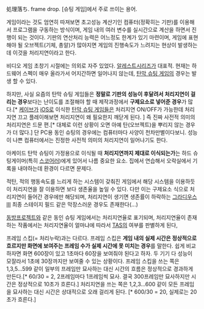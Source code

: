 処理落ち. frame drop. [슈팅 게임]에서 주로 쓰이는 용어.

게임이라는 것도 엄연히 따져보면 초고성능 계산기인 컴퓨터(정확히는 기판)를 이용해서 프로그램을 구동하는 방식이며, 게임 내의 여러 변수를 실시간으로 계산을 하면서 진행이 되는 것이다. 기판의 연산처리 능력은 어느정도 한계가 있기 마련이며, 게임에 표현해야 될 오브젝트(기체, 총알)가 많아지면 게임의 진행속도가 느려지는 현상이 발생하는데 이것을 처리지연이라고 한다.

비디오 게임 초창기 시절에는 의외로 자주 있었다. [[알레스트]]시리즈가 대표적. 현재는 하드웨어 스펙이 매우 올라가서 어지간하면 일어나지 않는데, [[탄막 슈팅 게임]]의 경우는 발생 할 수 있다. 

하지만, 사실 요즘의 탄막 슈팅 게임들은 '''정말로 기판의 성능이 후달려서 처리지연이 걸리는 경우'''보다는 난이도를 조절해야 할 때 제작과정에서 '''구제요소로 넣어준 경우'''가 많다.[* [[케이브]]가 [[iOS]]로 이식한 [[탄막 슈팅 게임]]들은 처리지연 ON/OFF가 가능한데 처리지연 끄고 플레이해보면 처리지연이 왜 필요한지 깨닫게 된다. ] 즉 진짜 사전적 의미의 처리지연은 드문 편.[* 대체로 이런 상황이 오면 아예 탄(오브젝트)을 뿌리지 않는 경우가 더 많다.] 단 PC용 동인 슈팅의 경우에는 컴퓨터마다 사양이 천차만별이다보니. 성능이 나쁜 컴퓨터에서는 진정한 사전적 의미의 처리지연이 일어나기도 한다.

아케이드 탄막 슈팅이 가정용으로 이식될 때 '''처리지연까지 제대로 이식되는가'''는 하드 슈팅게이머(특히 [[스코어러]])에게 있어서 나름 중요한 요소. 집에서 연습해서 오락실에서 기록을 내야하는데 환경이 다르면 문제다.

적탄, 적의 행동속도를 느리게 하는 시스템이 갖춰진 게임에서 해당 시스템을 이용하듯이 처리지연을 잘 이용하면 보다 생존율을 높일 수 있다. 다만 이는 구제요소 식으로 처리지연이 들어간 경우에만 해당되며, 처리지연이 생기면 생존률이 하락하는 [[그라디우스 III]] 최종 스테이지 필드 같은 막장스러운 경우도 존재한다(...)

[[동방프로젝트]]와 같은 동인 슈팅 게임에서는 처리지연율로 표기되며, 처리지연율이 존재하는 작품에서는 처리지연율이 얼마냐에 따라서 [[TAS]]의 여부를 판별하게 된다,

프레임 스킵(= 처리누락)과는 다르다. 프레임 스킵은 '''게임 내의 실제 시간은 정상적으로 흐르지만 화면에 보여주는 프레임 수가 실제 시간에 못 미치는 경우'''를 말한다. 쉽게 비교하자면 화면 600장이 있고 1초마다 60장을 보여줘야 된다고 하자. 두 기기 다 성능이 모잘라서 1초에 30장까지만 보여줄 수 있는 상황이다. 프레임 스킵을 쓰는 쪽은 1,3,5...599 같이 일부의 프레임만 묘사하는 대신 시간의 흐름은 정상적으로 경과하게 만든다.[* 60/30 = 2, 2프레임마다 1프레임씩 묘사. 결국 300프레임만 묘사하지만 시간은 정상적으로 10초가 흐른다.] 처리지연을 쓰는 쪽은 1,2,3...600 같이 모든 프레임을 묘사하는 대신 시간은 상대적으로 오래 걸리게 된다. [* 600/30 = 20, 실제로는 20초가 흐른다.]
